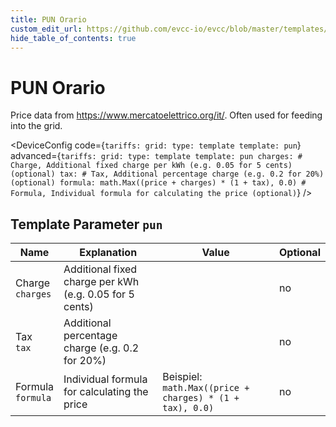```yaml
---
title: PUN Orario
custom_edit_url: https://github.com/evcc-io/evcc/blob/master/templates/definition/tariff/pun.yaml
hide_table_of_contents: true
---
```



# PUN Orario

<DeviceFeatures features="Italy" />

Price data from https://www.mercatoelettrico.org/it/. Often used for feeding into the grid.


<DeviceConfig code={`tariffs:
    grid:
      type: template
      template: pun`} advanced={`tariffs:
    grid:
      type: template
      template: pun
      charges: # Charge, Additional fixed charge per kWh (e.g. 0.05 for 5 cents) (optional)
      tax: # Tax, Additional percentage charge (e.g. 0.2 for 20%) (optional)
      formula: math.Max((price + charges) * (1 + tax), 0.0) # Formula, Individual formula for calculating the price (optional)`} />

## Template Parameter `pun`

| Name | Explanation | Value | Optional |
|-----------|-------------|-------|----------|
| Charge<br/>`charges` | Additional fixed charge per kWh (e.g. 0.05 for 5 cents) |  | no |
| Tax<br/>`tax` | Additional percentage charge (e.g. 0.2 for 20%) |  | no |
| Formula<br/>`formula` | Individual formula for calculating the price | Beispiel: `math.Max((price + charges) * (1 + tax), 0.0)` | no |

